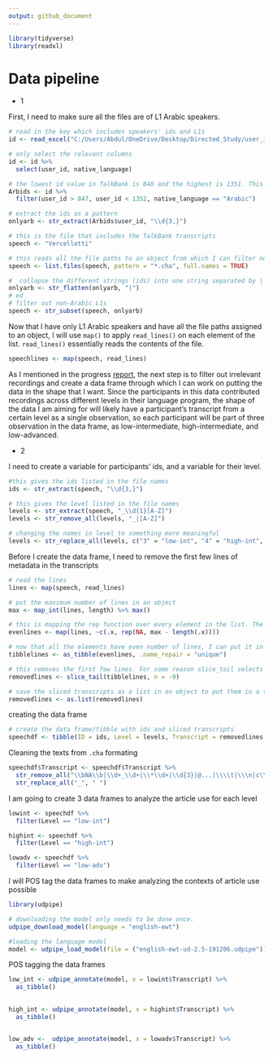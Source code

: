 ```yaml
---
output: github_document
---
```


```r
library(tidyverse)
library(readxl)
```

# Data pipeline

-   1

First, I need to make sure all the files are of L1 Arabic speakers.

```r
# read in the key which includes speakers' ids and L1s
id <- read_excel("C:/Users/Abdul/OneDrive/Desktop/Directed_Study/user_id-anon_id-key_EDITED.xlsm")

# only select the relevant columns
id <- id %>% 
  select(user_id, native_language)

# the lowest id value in TalkBank is 848 and the highest is 1351. This filters out participants who are not involved in the TalkBank data and only leaves the L1 Arabic.
Arbids <- id %>% 
  filter(user_id > 847, user_id < 1352, native_language == "Arabic")

# extract the ids as a pattern 
onlyarb <- str_extract(Arbids$user_id, "\\d{3,}")

# this is the file that includes the TalkBank transcripts
speech <- "Vercellotti"

# this reads all the file paths to an object from which I can filter non-Arabic L1s
speech <- list.files(speech, pattern = "*.cha", full.names = TRUE)

#  collapse the different strings (ids) into one string separated by | for matching
onlyarb <- str_flatten(onlyarb, "|")
# ed 
# filter out non-Arabic L1s
speech <- str_subset(speech, onlyarb)
```

Now that I have only L1 Arabic speakers and have all the file paths assigned to an object, I will use `map()` to apply `read_lines()` on each element of the list. `read_lines()` essentially reads the contents of the file.

```r
speechlines <- map(speech, read_lines)
```

As I mentioned in the progress [report](progress_report.md), the next step is to filter out irrelevant recordings and create a data frame through which I can work on putting the data in the shape that I want. Since the participants in this data contributed recordings across different levels in their language program, the shape of the data I am aiming for will likely have a participant's transcript from a certain level as a single observation, so each participant will be part of three observation in the data frame, as low-intermediate, high-intermediate, and low-advanced.

-   2

I need to create a variable for participants' ids, and a variable for their level.
```r
#this gives the ids listed in the file names
ids <- str_extract(speech, "\\d{3,}")

# this gives the level listed in the file names
levels <- str_extract(speech, "_\\d{1}[A-Z]")
levels <- str_remove_all(levels, "_|[A-Z]") 

# changing the names in level to something more meaningful
levels <- str_replace_all(levels, c("3" = "low-int", "4" = "high-int", "5" = "low-adv"))
```

Before I create the data frame, I need to remove the first few lines of metadata in the transcripts
```r
# read the lines 
lines <- map(speech, read_lines)

# put the maximum number of lines in an object
max <- map_int(lines, length) %>% max()

# this is mapping the rep function over every element in the list. The number of NAs added to each line is calculated by the max number of line - the number of lines of each element.
evenlines <- map(lines, ~c(.x, rep(NA, max - length(.x))))

# now that all the elements have even number of lines, I can put it in a tibble to use slice to remove lines I don't want. 
tibblelines <- as_tibble(evenlines, .name_repair = "unique")

# this removes the first few lines. For some reason slice_tail selects from the start not the end, and slice_head selects from the end.
removedlines <- slice_tail(tibblelines, n = -9)

# save the sliced transcripts as a list in an object to put them in a tibble with ids and levels later.
removedlines <- as.list(removedlines) 

```


creating the data frame
```r
# create the data frame/tibble with ids and sliced transcripts
speechdf <- tibble(ID = ids, Level = levels, Transcript = removedlines)
```


Cleaning the texts from `.cha` formating
```r
speechdf$Transcript <- speechdf$Transcript %>% 
  str_remove_all("\\bNA\\b|\\d+_\\d+|\\*\\d+|\\d{3}|@...|\\\\t|\\\n|c\\(|[^\\w|\\s]|\\buh\\s|\\bah\\s") %>% 
  str_replace_all("_", " ")
```


I am going to create 3 data frames to analyze the article use for each level
```r
lowint <- speechdf %>% 
  filter(Level == "low-int")

highint <- speechdf %>% 
  filter(Level == "high-int")

lowadv <- speechdf %>% 
  filter(Level == "low-adv")

```

I will POS tag the data frames to make analyzing the contexts of article use possible
```r
library(udpipe)

# downloading the model only needs to be done once.
udpipe_download_model(language = "english-ewt")

#loading the language model
model <- udpipe_load_model(file = ("english-ewt-ud-2.5-191206.udpipe"))
```

POS tagging the data frames 
```r
low_int <- udpipe_annotate(model, x = lowint$Transcript) %>% 
  as_tibble() 

  
high_int <- udpipe_annotate(model, x = highint$Transcript) %>% 
  as_tibble() 


low_adv <-  udpipe_annotate(model, x = lowadv$Transcript) %>% 
  as_tibble()
```




















